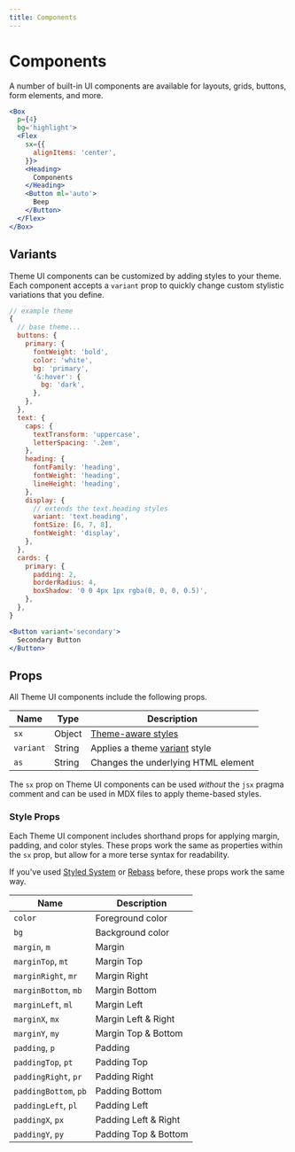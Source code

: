 ```yaml
---
title: Components
---
```



# Components

A number of built-in UI components are available for layouts, grids, buttons, form elements, and more.

```jsx live=true
<Box
  p={4}
  bg='highlight'>
  <Flex
    sx={{
      alignItems: 'center',
    }}>
    <Heading>
      Components
    </Heading>
    <Button ml='auto'>
      Beep
    </Button>
  </Flex>
</Box>
```

## Variants

Theme UI components can be customized by adding styles to your theme.
Each component accepts a `variant` prop to quickly
change custom stylistic variations that you define.

```js
// example theme
{
  // base theme...
  buttons: {
    primary: {
      fontWeight: 'bold',
      color: 'white',
      bg: 'primary',
      '&:hover': {
        bg: 'dark',
      },
    },
  },
  text: {
    caps: {
      textTransform: 'uppercase',
      letterSpacing: '.2em',
    },
    heading: {
      fontFamily: 'heading',
      fontWeight: 'heading',
      lineHeight: 'heading',
    },
    display: {
      // extends the text.heading styles
      variant: 'text.heading',
      fontSize: [6, 7, 8],
      fontWeight: 'display',
    },
  },
  cards: {
    primary: {
      padding: 2,
      borderRadius: 4,
      boxShadow: '0 0 4px 1px rgba(0, 0, 0, 0.5)',
    },
  },
}
```

```jsx live=true
<Button variant='secondary'>
  Secondary Button
</Button>
```

## Props

All Theme UI components include the following props.

Name | Type | Description
---|---|---
`sx` | Object | [Theme-aware styles](/sx-prop)
`variant` | String | Applies a theme [variant][] style
`as` | String | Changes the underlying HTML element

<Note>

The `sx` prop on Theme UI components can be used *without* the `jsx` pragma comment and can be used in MDX files to apply theme-based styles.

</Note>

[variant]: /guides/variants

### Style Props

Each Theme UI component includes shorthand props for applying margin, padding, and color styles.
These props work the same as properties within the `sx` prop, but allow for a more terse syntax for readability.

<Note>

If you've used [Styled System][] or [Rebass][] before,
these props work the same way.

</Note>

Name | Description
---|---
`color` | Foreground color
`bg` | Background color
`margin`, `m`         | Margin
`marginTop`, `mt`     | Margin Top
`marginRight`, `mr`   | Margin Right
`marginBottom`, `mb`  | Margin Bottom
`marginLeft`, `ml`    | Margin Left
`marginX`, `mx`       | Margin Left & Right
`marginY`, `my`       | Margin Top & Bottom
`padding`, `p`         | Padding
`paddingTop`, `pt`     | Padding Top
`paddingRight`, `pr`   | Padding Right
`paddingBottom`, `pb`  | Padding Bottom
`paddingLeft`, `pl`    | Padding Left
`paddingX`, `px`       | Padding Left & Right
`paddingY`, `py`       | Padding Top & Bottom

[styled system]: https://styled-system.com
[rebass]: https://rebassjs.org

